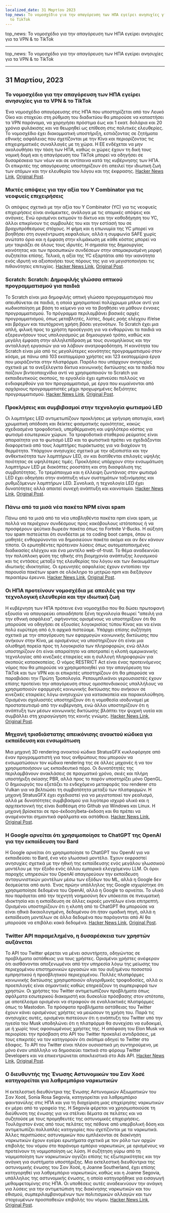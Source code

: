 ```yaml
---
localized_date: 31 Μαρτίου 2023
top_news: Το νομοσχέδιο για την απαγόρευση των ΗΠΑ εγείρει ανησυχίες για τα VPN &
  το TikTok
---
```



top_news: Το νομοσχέδιο για την απαγόρευση των ΗΠΑ εγείρει ανησυχίες για τα VPN &
το TikTok

---


top_news: Το νομοσχέδιο για την απαγόρευση των ΗΠΑ εγείρει ανησυχίες για τα VPN &
το TikTok

---



<CallToAction />

<Steps>

## 31 Μαρτίου, 2023

### Το νομοσχέδιο για την απαγόρευση των ΗΠΑ εγείρει ανησυχίες για τα VPN & το TikTok

Ένα νομοσχέδιο απαγόρευσης στις ΗΠΑ που υποστηρίζεται από τον Λευκό Οίκο και στοχεύει στη ρύθμιση του διαδικτύου θα μπορούσε να καταστήσει τα VPN παράνομα, να χορηγήσει πρόστιμα έως και 1 εκατ. δολάρια και 20 χρόνια φυλάκισης και να θεωρηθεί ως επίθεση στις πολιτικές ελευθερίες. Το νομοσχέδιο έχει διακομματική υποστήριξη, εστιάζοντας σε ζητήματα εθνικής ασφάλειας που σχετίζονται με την Κίνα και περιορίζοντας τις επιχειρηματικές συναλλαγές με τη χώρα. Η ΕΕ ενδέχεται να μην ακολουθήσει την τάση των ΗΠΑ, καθώς οι χώρες έχουν τη δική τους νομική δομή και η απαγόρευση του TikTok μπορεί να οδηγήσει σε δυσαρέσκεια των νέων και σε αντίποινα κατά της κυβέρνησης των ΗΠΑ. Οι επικριτές της απαγόρευσης υποστηρίζουν ότι απειλεί την ιδιωτική ζωή των ατόμων και την ελευθερία του λόγου και της έκφρασης.
[Hacker News Link](http://news.ycombinator.com/item?id=35366955), [Original Post](https://www.youtube.com/watch?v=FWQGA_n5Z4M).

### Μικτές απόψεις για την αξία του Y Combinator για τις νεοφυείς επιχειρήσεις

Οι απόψεις σχετικά με την αξία του Y Combinator (YC) για τις νεοφυείς επιχειρήσεις είναι ανάμεικτες, ανάλογα με τις ατομικές απόψεις και ανάγκες. Ενώ ορισμένοι εκτιμούν το δίκτυο και την καθοδήγηση του YC, άλλοι επικρίνουν τις συμβουλές του και την εστίασή του σε βραχυπρόθεσμους στόχους. Η φήμη και η επωνυμία της YC μπορεί να βοηθήσει στη συγκέντρωση κεφαλαίων, αλλά η συμφωνία SAFE χωρίς ανώτατο όριο και η έμφαση στην κλιμάκωση με κάθε κόστος μπορεί να μην ταιριάζει σε όλους τους ιδρυτές. Η σημασία της δημιουργίας κοινότητας και των προσωπικών συνδέσεων στην απομακρυσμένη μορφή συζητείται επίσης. Τελικά, η αξία της YC εξαρτάται από την ικανότητα ενός ιδρυτή να αξιοποιήσει τους πόρους της για να μεγιστοποιήσει τις πιθανότητες επιτυχίας.
[Hacker News Link](http://news.ycombinator.com/item?id=35373019), [Original Post](https://acecreamu.substack.com/p/is-y-combinator-worth-the-money).

### Scratch: Scratch: Δημοφιλής γλώσσα οπτικού προγραμματισμού για παιδιά

Το Scratch είναι μια δημοφιλής οπτική γλώσσα προγραμματισμού που απευθύνεται σε παιδιά, η οποία χρησιμοποιεί πολύχρωμα μπλοκ αντί για κωδικοποίηση με βάση το κείμενο για να τα βοηθήσει να μάθουν έννοιες προγραμματισμού. Το πρόγραμμα περιλαμβάνει βασικές αρχές προγραμματισμού, όπως μεταβλητές, λίστες, δομές ροής ελέγχου if/else και βρόχων και ταυτόχρονη χρήση βάσει γεγονότων. Το Scratch έχει μια απλή, φιλική προς το χρήστη προσέγγιση για να ενθαρρύνει τα παιδιά να εξερευνήσουν τους υπολογισμούς με δημιουργικό τρόπο, καθώς και μεγάλη έμφαση στην αλληλεπίδραση με τους συνομηλίκους και την ανταλλαγή εργασιών για να λάβουν ανατροφοδότηση. Η κοινότητα του Scratch είναι μία από τις μεγαλύτερες κοινότητες προγραμματισμού στον κόσμο, με πάνω από 103 εκατομμύρια χρήστες και 123 εκατομμύρια έργα που μοιράζονται στην πλατφόρμα. Παρόλο που υπάρχουν ανησυχίες σχετικά με τα ανεξέλεγκτα δίκτυα κοινωνικής δικτύωσης και τα παιδιά που παίζουν βιντεοπαιχνίδια αντί να χρησιμοποιούν το Scratch για εκπαιδευτικούς σκοπούς, το εργαλείο έχει εμπνεύσει πολλούς να ενδιαφερθούν για τον προγραμματισμό, με έργα που κυμαίνονται από αρχάριους προγραμματιστές μέχρι προχωρημένες δεξιότητες προγραμματισμού.
[Hacker News Link](http://news.ycombinator.com/item?id=35373052), [Original Post](https://scratch.mit.edu/about).

### Προκλήσεις και συμβιβασμοί στην τεχνολογία φωτισμού LED

Οι λαμπτήρες LED αντιμετωπίζουν προκλήσεις με γρήγορη αποτυχία, κακή χρωματική απόδοση και δείκτες φασματικής ομοιότητας, κακώς σχεδιασμένα τροφοδοτικά, υπερθέρμανση και υψηλότερο κόστος για φωτισμό εσωτερικών χώρων. Τα τροφοδοτικά σταθερού ρεύματος είναι απαραίτητα για το φωτισμό LED και τα φωτιστικά πρέπει να σχεδιάζονται διαφορετικά από τους λαμπτήρες πυράκτωσης για να διαχέουν τη θερμότητα. Υπάρχουν ανησυχίες σχετικά με την αξιοπιστία και την ανθεκτικότητα των λαμπτήρων LED, αν και διατίθενται επιλογές υψηλής ποιότητας σε υψηλότερες τιμές. Προκλήσεις υπάρχουν στην ενσωμάτωση λαμπτήρων LED με διακόπτες ροοστάτη και στη διασφάλιση της συμβατότητας. Το τρεμόπαιγμα και η έλλειψη ζωντάνιας στον φωτισμό LED έχει οδηγήσει στην ανάπτυξη νέων συστημάτων ταξινόμησης και ρυθμιζόμενων λαμπτήρων LED. Συνολικά, η τεχνολογία LED έχει δυνατότητες αλλά απαιτεί συνεχή ανάπτυξη και καινοτομία.
[Hacker News Link](http://news.ycombinator.com/item?id=35371750), [Original Post](https://nymag.com/strategist/article/led-light-bulbs-investigation.html).

### Πάνω από τα μισά νέα πακέτα NPM είναι spam

Πάνω από τα μισά από τα νέα υποβληθέντα πακέτα npm είναι spam, με πολλά να περιέχουν συνδέσμους προς κακόβουλους ιστότοπους ή να προσφέρουν ψεύτικα δωρεάν πακέτα όπως τα Fortnite V-Bucks. Η αύξηση του spam πιστεύεται ότι συνδέεται με τα coding boot camps, όπου οι μαθητές ενθαρρύνονται να δημοσιεύουν πακέτα ακόμα και αν δεν κάνουν τίποτα. Οι ερωτηθέντες πρότειναν λύσεις όπως αυτοματοποιημένες διαδικασίες ελέγχου και ένα μοντέλο web-of-trust. Το θέμα αναδεικνύει την πολύπλοκη φύση της ηθικής στη βιομηχανία ανάπτυξης λογισμικού και τις εντάσεις μεταξύ της ελευθερίας του λόγου και των δικαιωμάτων ιδιωτικής ιδιοκτησίας. Οι ερευνητές ασφαλείας έχουν εντοπίσει την παρουσία πακέτων spam σε ολόκληρο το μητρώο npm και διεξάγουν περαιτέρω έρευνα.
[Hacker News Link](http://news.ycombinator.com/item?id=35370728), [Original Post](https://blog.sandworm.dev/one-in-two-new-npm-packages-is-seo-spam-right-now).

### Οι ΗΠΑ προτείνουν νομοσχέδια με απειλές για την τεχνολογική ελευθερία και την ιδιωτική ζωή

Η κυβέρνηση των ΗΠΑ πρότεινε ένα νομοσχέδιο που θα δώσει πρωτοφανή εξουσία να απαγορεύει οποιαδήποτε ξένη τεχνολογία θεωρεί "απειλή για την εθνική ασφάλεια", αφήνοντας ορισμένους να υποστηρίξουν ότι θα μπορούσε να οδηγήσει σε εξουσίες λογοκρισίας τύπου Κίνας και να είναι πολύ ευρύτερη από ό,τι αρχικά πιστεύαμε. Υπάρχει επίσης συζήτηση σχετικά με την απαγόρευση των εφαρμογών κοινωνικής δικτύωσης που ανήκουν στην Κίνα, με ορισμένους να υποστηρίζουν ότι είναι μια ολισθηρή πορεία προς τη λογοκρισία των πληροφοριών, ενώ άλλοι υποστηρίζουν ότι είναι απαραίτητο να αποτραπεί η κλοπή αμερικανικής τεχνολογίας από κινεζικές εταιρείες και η συλλογή πληροφοριών για σκοπούς κατασκοπείας. Ο νόμος RESTRICT Act είναι ένας προτεινόμενος νόμος που θα μπορούσε να χρησιμοποιηθεί για την απαγόρευση του TikTok και των VPN και οι επικριτές υποστηρίζουν ότι θα μπορούσε να παραβιάσει την Πρώτη Τροπολογία. Ρεπουμπλικάνοι γερουσιαστές έχουν επίσης προτείνει την απαγόρευση στους ομοσπονδιακούς υπαλλήλους να χρησιμοποιούν εφαρμογές κοινωνικής δικτύωσης που ανήκουν σε κινεζικές εταιρείες λόγω ανησυχιών για κατασκοπεία και παρακολούθηση. Ορισμένοι σχολιαστές υποστηρίζουν ότι η νομοθεσία ισοδυναμεί με προστατευτισμό από την κυβέρνηση, ενώ άλλοι υποστηρίζουν ότι η ανάπτυξη των μέσων κοινωνικής δικτύωσης βλάπτει την ψυχική υγεία και συμβάλλει στη χειραγώγηση της κοινής γνώμης.
[Hacker News Link](http://news.ycombinator.com/item?id=35369075), [Original Post](https://www.vice.com/en/article/4a3ddb/restrict-act-insanely-broad-ban-tiktok-vpns).

### Μηχανή τρισδιάστατης απεικόνισης ανοικτού κώδικα για εκπαίδευση και ενσωμάτωση

Μια μηχανή 3D rendering ανοικτού κώδικα StratusGFX κυκλοφόρησε από έναν προγραμματιστή για τους ανθρώπους που μπορούν να ενσωματώσουν τον κώδικα rendering της σε άλλες μηχανές ή να τον χρησιμοποιήσουν ως εκπαιδευτικό πόρο. Οι δυνατότητές της περιλαμβάνουν ανακλάσεις σε πραγματικό χρόνο, σκιές και πλήρη υποστήριξη σκίασης PBR, αλλά προς το παρόν υποστηρίζει μόνο OpenGL. Ο δημιουργός του εξετάζει το ενδεχόμενο μεταφοράς του renderer στο Vulkan για να βελτιώσει τη συμβατότητα μεταξύ των πλατφορμών. Η μηχανή StratusGFX έχει σχεδιαστεί για να μεγιστοποιεί τον ρεαλισμό, αλλά με δυνατότητες συμβιβασμού για λιγότερο ισχυρό υλικό και η αρχιτεκτονική της είναι διαθέσιμη στο Github για Windows και Linux. Η μηχανή βρίσκεται σε προ-έκδοση/beta-έκδοση και θα πρέπει να αναμένονται σημαντικά σφάλματα και αστάθεια.
[Hacker News Link](http://news.ycombinator.com/item?id=35370284), [Original Post](https://github.com/KTStephano/StratusGFX).

### Η Google αρνείται ότι χρησιμοποίησε το ChatGPT της OpenAI για την εκπαίδευση του Bard

Η Google αρνείται ότι χρησιμοποίησε το ChatGPT του OpenAI για να εκπαιδεύσει το Bard, ένα νέο γλωσσικό μοντέλο. Έχουν εκφραστεί ανησυχίες σχετικά με την ηθική της εκπαίδευσης ενός μεγάλου γλωσσικού μοντέλου με την έξοδο ενός άλλου εμπορικά ελεγχόμενου LLM. Οι όροι παροχής υπηρεσιών του OpenAI απαγορεύουν την εκπαίδευση ανταγωνιστικών μοντέλων μέσω των εξόδων του ML, αλλά η Google δεν δεσμεύεται από αυτό. Ένας πρώην υπάλληλος της Google ισχυρίστηκε ότι χρησιμοποίησε δεδομένα του OpenAI, αλλά η Google το αρνείται. Το υλικό που παράγεται από την τεχνητή νοημοσύνη δεν υπόκειται σε πνευματική ιδιοκτησία και η εκπαίδευση σε άλλες εκροές μοντέλων είναι επιτρεπτή. Ορισμένοι υποστηρίζουν ότι η κλοπή από το ChatGPT θα μπορούσε να είναι ηθικά δικαιολογημένη, δεδομένου ότι ήταν ομαδική πηγή, αλλά η εκπαίδευση μοντέλων σε άλλα δεδομένα που παράγονται από AI θα μπορούσε να επιβάλει κακά δεδομένα.
[Hacker News Link](http://news.ycombinator.com/item?id=35370915), [Original Post](https://twitter.com/steventey/status/1641267979399704576).

### Twitter API παραμελημένο, η δυσαρέσκεια των χρηστών αυξάνεται

Το API του Twitter φέρεται να μένει ασυντήρητο, οδηγώντας σε προβλήματα αστάθειας για τους χρήστες. Ορισμένοι χρήστες ανέφεραν ότι αισθάνονται αποξενωμένοι από την υπηρεσία λόγω της μείωσης του περιεχομένου επιστημονικών εργασιών και του αυξημένου ποσοστού εμπρηστικού ή προσβλητικού περιεχομένου. Πολλές πλατφόρμες κοινωνικής δικτύωσης χρησιμοποιούν αλγοριθμικές τροφοδοσίες, αλλά οι προεπιλογές είναι σημαντικές καθώς επηρεάζουν τη συμπεριφορά των χρηστών. Οι χρήστες του Twitter αντιμετωπίζουν προβλήματα όπως σφάλματα εσωτερικού διακομιστή και δυσκολία πρόσβασης στον ιστότοπο, με αποτέλεσμα ορισμένοι να στραφούν σε εναλλακτικές πλατφόρμες όπως το Mastodon. Τα πρόσφατα προβλήματα αστάθειας του Twitter έχουν κάνει ορισμένους χρήστες να μειώσουν τη χρήση του. Παρά τις ανησυχίες αυτές, ορισμένοι πιστεύουν ότι η ανάπτυξη του Twitter υπό την ηγεσία του Musk υποδηλώνει ότι η πλατφόρμα θα συνεχίσει να ευδοκιμεί, με ή χωρίς τους αφοσιωμένους χρήστες της. Η απόφαση του Elon Musk να περιορίσει την πρόσβαση στο API του Twitter προκαλεί αντιδράσεις, με τους επικριτές να τον κατηγορούν ότι σκόπιμα οδηγεί το Twitter στο έδαφος. Το API του Twitter είναι πλέον ουσιαστικά μη συντηρούμενο, με μόνο έναν υπάλληλο να δημοσιεύει τακτικά στο φόρουμ Twitter Developers και να επικεντρώνεται αποκλειστικά στο Ads API.
[Hacker News Link](http://news.ycombinator.com/item?id=35370152), [Original Post](https://snarfed.org/the-twitter-api-is-now-effectively-unmaintained).

### Ο διευθυντής της Ένωσης Αστυνομικών του Σαν Χοσέ κατηγορείται για λαθρεμπόριο ναρκωτικών

Η εκτελεστική διευθύντρια της Ένωσης Αστυνομικών Αξιωματικών του Σαν Χοσέ, Sonia Rosa Segovia, κατηγορείται για λαθρεμπόριο φαιντανύλης στις ΗΠΑ και για τη διαχείριση μιας επιχείρησης ναρκωτικών εν μέρει από το γραφείο της. Η Segovia φέρεται να χρησιμοποιούσε τη διεύθυνση της ένωσης για να στέλνει δέματα σε πελάτες και να συζητούσε με τους προμηθευτές της αστυνομικές επιχειρήσεις. Τουλάχιστον ένας από τους πελάτες της πέθανε από υπερβολική δόση και αντιμετωπίζει πολλαπλές κατηγορίες που σχετίζονται με τα ναρκωτικά. Άλλες περιπτώσεις αστυνομικών που εμπλέκονται σε διακίνηση ναρκωτικών έχουν εγείρει ερωτήματα σχετικά με τον ρόλο των αρχών επιβολής του νόμου στο παράνομο εμπόριο ναρκωτικών, με ορισμένους να προτείνουν τη νομιμοποίηση ως λύση. Η συζήτηση γύρω από τη νομιμοποίηση των ναρκωτικών αγγίζει επίσης τις εξωτερικότητες και την ανάγκη για συστήματα υποστήριξης. Μια εκτελεστική διευθύντρια της αστυνομικής ένωσης του Σαν Χοσέ, η Joanne Southerland, έχει επίσης κατηγορηθεί για λαθρεμπόριο ναρκωτικών, καθώς και η Joanne Segovia, υπάλληλος της αστυνομικής ένωσης, η οποία κατηγορήθηκε για εισαγωγή μεθαμφεταμίνης στις ΗΠΑ. Οι υποθέσεις αυτές αναδεικνύουν την ανάγκη για λύσεις για την αντιμετώπιση της διακίνησης ναρκωτικών και του εθισμού, συμπεριλαμβανομένων των πολιτισμικών αλλαγών και των στοχευμένων προσπαθειών επιβολής του νόμου.
[Hacker News Link](http://news.ycombinator.com/item?id=35376488), [Original Post](https://www.washingtonexaminer.com/news/crime/san-jose-police-union-director-smuggle-fentanyl-charge).

</Steps>
